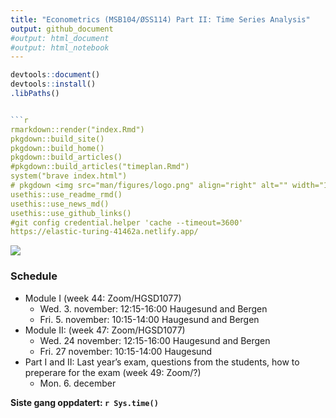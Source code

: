 ```yaml
---
title: "Econometrics (MSB104/ØSS114) Part II: Time Series Analysis"
output: github_document
#output: html_document
#output: html_notebook
---
```


```r
devtools::document()
devtools::install()
.libPaths()


```r
rmarkdown::render("index.Rmd")
pkgdown::build_site()
pkgdown::build_home()
pkgdown::build_articles()
#pkgdown::build_articles("timeplan.Rmd")
system("brave index.html")
# pkgdown <img src="man/figures/logo.png" align="right" alt="" width="120" />
usethis::use_readme_rmd()
usethis::use_news_md()
usethis::use_github_links()
#git config credential.helper 'cache --timeout=3600'
https://elastic-turing-41462a.netlify.app/
```

![](man/figures/ts.jpg)

### Schedule

- Module I (week 44: Zoom/HGSD1077) 
	- Wed. 3. november: 12:15-16:00 Haugesund and Bergen
	- Fri. 5. november: 10:15-14:00 Haugesund and Bergen
- Module II: (week 47: Zoom/HGSD1077) 
  	- Wed. 24 november: 12:15-16:00 Haugesund and Bergen
	- Fri. 27 november: 10:15-14:00 Haugesund
- Part I and II: Last year's exam, questions from the students, how to preperare for the exam (week 49: Zoom/?) 
  - Mon. 6. december
  
**Siste gang oppdatert: `r Sys.time()`**

